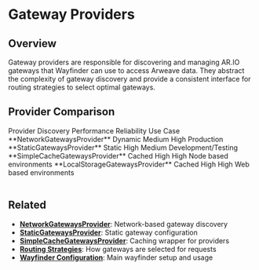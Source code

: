 
# Gateway Providers

## Overview

Gateway providers are responsible for discovering and managing AR.IO gateways that Wayfinder can use to access Arweave data. They abstract the complexity of gateway discovery and provide a consistent interface for routing strategies to select optimal gateways.


## Provider Comparison

<Table>
  <Table.Head>
    <Table.Row>
      <Table.Header>Provider</Table.Header>
      <Table.Header>Discovery</Table.Header>
      <Table.Header>Performance</Table.Header>
      <Table.Header>Reliability</Table.Header>
      <Table.Header>Use Case</Table.Header>
    </Table.Row>
  </Table.Head>
  <Table.Body>
    <Table.Row>
      <Table.Cell>**NetworkGatewaysProvider**</Table.Cell>
      <Table.Cell>Dynamic</Table.Cell>
      <Table.Cell>Medium</Table.Cell>
      <Table.Cell>High</Table.Cell>
      <Table.Cell>Production</Table.Cell>
    </Table.Row>
    <Table.Row>
      <Table.Cell>**StaticGatewaysProvider**</Table.Cell>
      <Table.Cell>Static</Table.Cell>
      <Table.Cell>High</Table.Cell>
      <Table.Cell>Medium</Table.Cell>
      <Table.Cell>Development/Testing</Table.Cell>
    </Table.Row>
    <Table.Row>
      <Table.Cell>**SimpleCacheGatewaysProvider**</Table.Cell>
      <Table.Cell>Cached</Table.Cell>
      <Table.Cell>High</Table.Cell>
      <Table.Cell>High</Table.Cell>
      <Table.Cell>Node based environments</Table.Cell>
    </Table.Row>
    <Table.Row>
      <Table.Cell>**LocalStorageGatewaysProvider**</Table.Cell>
      <Table.Cell>Cached</Table.Cell>
      <Table.Cell>High</Table.Cell>
      <Table.Cell>High</Table.Cell>
      <Table.Cell>Web based environments</Table.Cell>
    </Table.Row>
  </Table.Body>
</Table>

## Related

- **[NetworkGatewaysProvider](/wayfinder/core/gateway-providers/network)**: Network-based gateway discovery
- **[StaticGatewaysProvider](/wayfinder/core/gateway-providers/static)**: Static gateway configuration
- **[SimpleCacheGatewaysProvider](/wayfinder/core/gateway-providers/cache)**: Caching wrapper for providers
- **[Routing Strategies](/wayfinder/routing-strategies)**: How gateways are selected for requests
- **[Wayfinder Configuration](/wayfinder/core)**: Main wayfinder setup and usage
